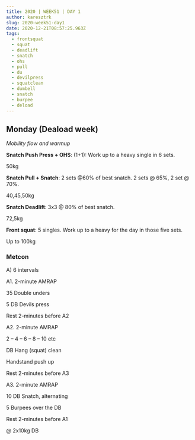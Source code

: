 ```yaml
---
title: 2020 | WEEK51 | DAY 1
author: karesztrk
slug: 2020-week51-day1
date: 2020-12-21T08:57:25.963Z
tags:
  - frontsquat
  - squat
  - deadlift
  - snatch
  - ohs
  - pull
  - du
  - devilpress
  - squatclean
  - dumbell
  - snatch
  - burpee
  - deload
---
```


## Monday (Deaload week)

_Mobility flow and warmup_

**Snatch Push Press + OHS**: (1+1): Work up to a heavy single in 6 sets.

50kg

**Snatch Pull + Snatch**: 2 sets @60% of best snatch. 2 sets @ 65%, 2 set @ 70%.

40,45,50kg

**Snatch Deadlift**: 3x3 @ 80% of best snatch.

72,5kg

**Front squat**: 5 singles. Work up to a heavy for the day in those five sets.

Up to 100kg

### Metcon

A) 6 intervals

A1. 2-minute AMRAP

35 Double unders

5 DB Devils press

Rest 2-minutes before A2

A2. 2-minute AMRAP

2 – 4 – 6 – 8 – 10 etc

DB Hang (squat) clean

Handstand push up

Rest 2-minutes before A3

A3. 2-minute AMRAP

10 DB Snatch, alternating

5 Burpees over the DB

Rest 2-minutes before A1

@ 2x10kg DB
